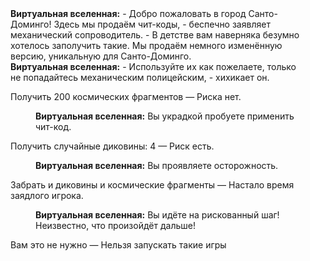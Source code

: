 {{Диалог Начало}}
:'''Виртуальная вселенная:''' - Добро пожаловать в город Санто-Доминго! Здесь мы продаём чит-коды, - беспечно заявляет механический сопроводитель. - В детстве вам наверняка безумно хотелось заполучить такие. Мы продаём немного изменённую версию, уникальную для Санто-Доминго.
:'''Виртуальная вселенная:''' - Используйте их как пожелаете, только не попадайтесь механическим полицейским, - хихикает он.
:{{Диалог|Звезда}} Получить 200 космических фрагментов &mdash; Риска нет.
::'''Виртуальная вселенная:''' Вы украдкой пробуете применить чит-код.
:{{Диалог|Звезда}} Получить случайные диковины: 4 &mdash; Риск есть.
::'''Виртуальная вселенная:''' Вы проявляете осторожность.
:{{Диалог|Звезда}} Забрать и диковины и космические фрагменты &mdash; Настало время заядлого игрока.
::'''Виртуальная вселенная:''' Вы идёте на рискованный шаг! Неизвестно, что произойдёт дальше!
:{{Диалог|Звезда}} Вам это не нужно &mdash; Нельзя запускать такие игры
{{Диалог Конец}}